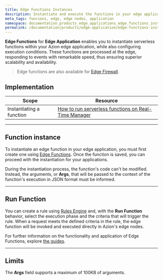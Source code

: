 ```yaml
---
title: Edge Functions Instances
description: Instantiate and execute the functions in your edge application directly at the edge.
meta_tags: funcions, edge, edge nodes, application
namespace: documentation_products_edge_applications_edge_functions_instances
permalink: /documentation/products/edge-application/edge-functions-instances/
---
```


**Edge Functions** for **Edge Application** enables you to instantiate serverless functions within your Azion edge application, while also configuring execution conditions. These functions are processed at the edge, responding to events with remarkable speed, thus ensuring superior scalability and availability.

> Edge functions are also available for [Edge Firewall](/en/documentation/products/edge-firewall/edge-functions-instances/).

## Implementation

| Scope | Resource |
| --- | --- |
| Instantiating a function | [How to run serverless functions on Real-Time Manager](/en/documentation/products/guides/serverless-functions/) |

---

## Function instance

To instantiate an edge function in your edge application, you must first create one using [Edge Functions](/en/documentation/products/edge-application/edge-functions/). Once the function is saved, you can proceed with the instantiation for your applications.

During the instantiation process, the function's code can't be modified. Instead, the arguments, or **Args**, that will be passed to the context of the function's execution in JSON format must be informed.

---

## Run Function

You can create a rule using [Rules Engine](/en/documentation/products/edge-application/rules-engine/) and, with the **Run Function** behavior, select the execution phase and the criteria that will trigger the rule. When a request meets the defined criteria in the rule, the edge function will be invoked and executed directly in Azion's edge nodes.

For further information on the functionality and application of Edge Functions, explore [the guides](/en/documentation/products/guides/).

---

## Limits

The **Args** field supports a maximum of 100KB of arguments.
